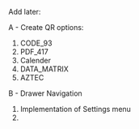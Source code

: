 Add later: 

A - Create QR options:
1. CODE_93
2. PDF_417
3. Calender
4. DATA_MATRIX
5. AZTEC

B - Drawer  Navigation
1. Implementation of Settings menu
2. 